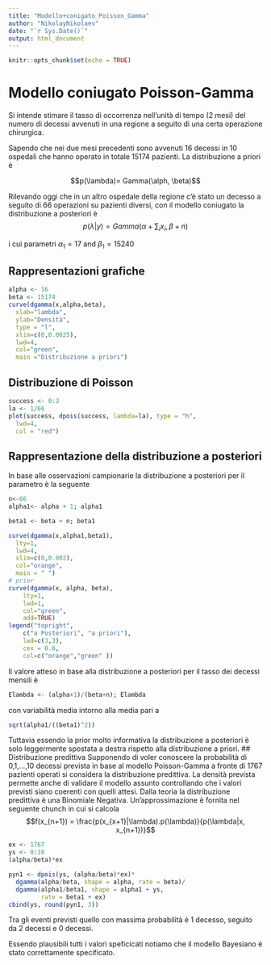 ```yaml
---
title: "Modello+conigato_Poisson_Gamma"
author: "NikolayNikolaev"
date: "`r Sys.Date()`"
output: html_document
---
```


```r
knitr::opts_chunk$set(echo = TRUE)
```

# Modello coniugato Poisson-Gamma
Si intende stimare il tasso di occorrenza nell’unità di tempo (2 mesi) del numero di decessi
avvenuti in una regione a seguito di una certa operazione chirurgica.

Sapendo che nei due mesi precedenti sono avvenuti 16 decessi in 10 ospedali che hanno
operato in totale 15174 pazienti. La distribuzione a priori è

$$p(\lambda)= Gamma(\alph, \beta)$$

Rilevando oggi che in un altro ospedale della regione c’è stato un decesso a seguito di 66
operazioni su pazienti diversi, con il modello coniugato la distribuzione a posteriori è
$$p(\lambda |y) = Gamma(\alpha + \sum_i x_i, \beta+n)$$

i cui parametri $\alpha_1 = 17$ and $\beta_1 = 15240$

## Rappresentazioni grafiche
```r
alpha <- 16
beta <- 15174
curve(dgamma(x,alpha,beta),
  xlab="lambda",
  ylab="Densità",
  type = "l",
  xlim=c(0,0.0025),
  lwd=4,
  col="green",
  main ="Distribuzione a priori")
```
## Distribuzione di Poisson
```r
success <- 0:3
la <- 1/66
plot(success, dpois(success, lambda=la), type = "h",
  lwd=4,
  col = "red")
```

## Rappresentazione della distribuzione a posteriori
In base alle osservazioni campionarie la distribuzione a posteriori per il parametro è la
seguente
```r
n<-66
alpha1<- alpha + 1; alpha1

beta1 <- beta + n; beta1

curve(dgamma(x,alpha1,beta1),
  lty=1,
  lwd=4,
  xlim=c(0,0.002),
  col="orange",
  main = " ")
# prior
curve(dgamma(x, alpha, beta),
    lty=1,
    lwd=1,
    col="green",
    add=TRUE)
legend("topright",
    c("a Posteriori", "a priori"),
    lwd=c(3,3),
    cex = 0.6,
    col=c("orange","green" ))
```

Il valore atteso in base alla distribuzione a posteriori per il tasso dei decessi mensili è

```r
Elambda <- (alpha+1)/(beta+n); Elambda
```
con variabilità media intorno alla media pari a
```r
sqrt(alpha1/((beta1)^2))
```

Tuttavia essendo la prior molto informativa la distribuzione a posteriori è solo leggermente
spostata a destra rispetto alla distribuzione a priori.
## Distribuzione predittiva
Supponendo di voler conoscere la probabilità di 0,1,…,10 decessi prevista in base al modello
Poisson-Gamma a fronte di 1767 pazienti operati si considera la distribuzione predittiva.
La densità prevista permette anche di validare il modello assunto controllando che i valori
previsti siano coerenti con quelli attesi.
Dalla teoria la distribuzione predittiva è una Binomiale Negativa. Un’approssimazione è
fornita nel seguente chunch in cui si calcola
$$f(x_{n+1}) = \frac{p(x_{x+1}|\lambda).p(\lambda)}{p(\lambda|x, x_{n+1})}$$

```r
ex <- 1767
ys <- 0:10
(alpha/beta)*ex

pyn1 <- dpois(ys, (alpha/beta)*ex)*
  dgamma(alpha/beta, shape = alpha, rate = beta)/
  dgamma(alpha1/beta1, shape = alpha1 + ys,
         rate = beta1 + ex)
cbind(ys, round(pyn1, 3))
```

Tra gli eventi previsti quello con massima probabilità è 1 decesso, seguito da 2 decessi e 0
decessi.

Essendo plausibili tutti i valori speficicati notiamo che il modello Bayesiano è stato correttamente
specificato.

